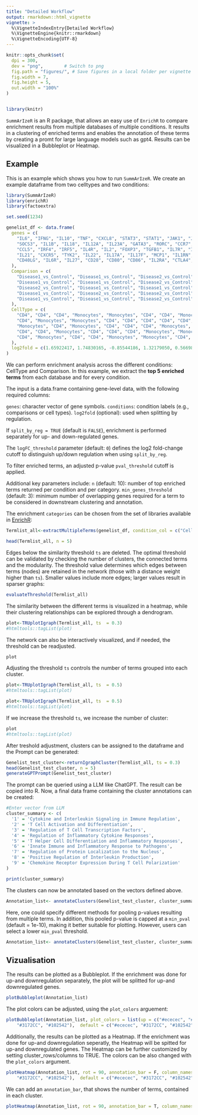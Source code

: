 ```yaml
---
title: "Detailed Workflow"
output: rmarkdown::html_vignette
vignette: >
  %\VignetteIndexEntry{Detailed Workflow}
  %\VignetteEngine{knitr::rmarkdown}
  %\VignetteEncoding{UTF-8}
---
```


<!-- README.md is generated from README.Rmd. Please edit that file -->

```r
knitr::opts_chunk$set(
  dpi = 300,
  dev = "png",        # Switch to png
  fig.path = "figures/", # Save figures in a local folder per vignette
  fig.width = 7,
  fig.height = 5,
  out.width = "100%"
)


library(knitr)
```


<!-- badges: start -->

<!-- badges: end -->

`SummArIzeR` is an R
package, that allows an
easy use of `EnrichR` to
compare enrichment
results from multiple
databases of multiple
conditions. It results in
a clustering of enriched
terms and enables the
annotation of these
terms by creating a
promt for large language
models such as gpt4.
Results can be
visualized in a Bubbleplot or Heatmap.



## Example

This is an example which shows you how to run `SummArIzeR`. We
create an example dataframe from two celltypes and two conditions:

```r
library(SummArIzeR)
library(enrichR)
library(factoextra)

set.seed(1234)

genelist_df <- data.frame(
  genes = c(
    "IL6", "IFNG", "IL10", "TNF", "CXCL8", "STAT3", "STAT1", "JAK1", "JAK2", "SOCS1", 
    "SOCS3", "IL1B", "IL18", "IL12A", "IL23A", "GATA3", "RORC", "CCR7", "CXCR3", "CCL2",
    "CCL5", "IRF4", "IRF5", "IL4R", "IL2", "FOXP3", "TGFB1", "IL7R", "IL15", "NFKB1", 
    "IL21", "CXCR5", "TYK2", "IL22", "IL17A", "IL17F", "MCP1", "IL1RN", "CXCL10", "CXCL11", 
    "CD40LG", "IL6R", "IL27", "CD28", "CD80", "CD86", "IL2RA", "CTLA4", "PDCD1"
  ),
  Comparison = c(
    "Disease1_vs_Control", "Disease1_vs_Control", "Disease2_vs_Control", "Disease1_vs_Control", "Disease1_vs_Control", "Disease1_vs_Control", "Disease2_vs_Control", "Disease2_vs_Control", "Disease1_vs_Control", "Disease2_vs_Control", 
    "Disease1_vs_Control", "Disease1_vs_Control", "Disease2_vs_Control", "Disease1_vs_Control", "Disease1_vs_Control", "Disease2_vs_Control", "Disease1_vs_Control", "Disease2_vs_Control", "Disease1_vs_Control", "Disease1_vs_Control", 
    "Disease2_vs_Control", "Disease1_vs_Control", "Disease1_vs_Control", "Disease2_vs_Control", "Disease1_vs_Control", "Disease2_vs_Control", "Disease2_vs_Control", "Disease2_vs_Control", "Disease1_vs_Control", "Disease1_vs_Control", 
    "Disease1_vs_Control", "Disease2_vs_Control", "Disease2_vs_Control", "Disease1_vs_Control", "Disease1_vs_Control", "Disease1_vs_Control", "Disease1_vs_Control", "Disease2_vs_Control", "Disease1_vs_Control", "Disease1_vs_Control", 
    "Disease1_vs_Control", "Disease1_vs_Control", "Disease2_vs_Control", "Disease2_vs_Control", "Disease2_vs_Control", "Disease1_vs_Control", "Disease2_vs_Control", "Disease2_vs_Control", "Disease2_vs_Control"
  ),
  CellType = c(
    "CD4", "CD4", "CD4", "Monocytes", "Monocytes", "CD4", "CD4", "Monocytes", "CD4", "Monocytes", 
    "CD4", "Monocytes", "Monocytes", "CD4", "CD4", "CD4", "CD4", "CD4", "CD4", "Monocytes", 
    "Monocytes", "CD4", "Monocytes", "CD4", "CD4", "CD4", "Monocytes", "CD4", "Monocytes", "Monocytes", 
    "CD4", "CD4", "Monocytes", "CD4", "CD4", "CD4", "Monocytes", "Monocytes", "CD4", "CD4", 
    "CD4", "Monocytes", "CD4", "CD4", "Monocytes", "Monocytes", "CD4", "CD4", "CD4"
  ),
  log2fold = c(1.65922417, 1.74830165, -0.85544186, 1.32179050, 0.56698208, 0.07638380, 0.94635326, -1.46133361, 0.62796916, 0.82025914, -0.16903290, 0.87644901, 1.73868899, -0.97828470, -0.15082871, 1.76005809, 1.91290571, -1.53005055, -0.10001167, 0.24133098, 1.61612555, -1.44515933, 1.95556692, 1.78667293, -1.67024977, 0.05684714, -0.43918613, 1.62295252, -0.21212149, 1.34401704, 0.95038247, 1.24422057, -0.44756687, 0.74067892, -1.98420664, 1.33166432, -1.97066341, -1.16936411, 1.62640563, 0.44711457, -0.48176304, -0.25691366, -1.85027587, 1.89415966, -0.27299500, 1.83030639, 1.55101962, 0.55991508, 1.88386644)
)
```

We can perform enrichment analysis across the different conditions: CellType and Comparison.
In this example, we extract the **top 5 enriched terms** from each database and for every condition.

The input is a data.frame containing gene-level data, with the following required columns:

`genes`: character vector of gene symbols.
`conditions`: condition labels (e.g., comparisons or cell types).
`log2fold` (optional): used when splitting by regulation. 

If `split_by_reg = TRUE` (default is `FALSE`), enrichment is performed separately for up- and down-regulated genes.

The `logFC_threshold` parameter (default: `0`) defines the log2 fold-change cutoff to distinguish up/down regulation when using `split_by_reg`.

To filter enriched terms, an adjusted p-value `pval_threshold` cutoff is applied.  

Additional key parameters include:
`n` (default: 10): number of top enriched terms returned per condition and per category.
`min_genes_threshold` (default: 3): minimum number of overlapping genes required for a term to be considered in downstream clustering and annotation.


The enrichment `categories` can be chosen from the set of libraries available in
[EnrichR](https://maayanlab.cloud/Enrichr/#libraries):

```r
Termlist_all<-extractMultipleTerms(genelist_df, condition_col = c("CellType", "Comparison"), categories = c("GO_Biological_Process_2023","Reactome_2022", "BioPlanet_2019"), pval_threshold = 0.05, n = 5, split_by_reg = T)

```

```r
head(Termlist_all, n = 5)

```

Edges below the
similarity threshold `ts`
are deleted. The optimal
threshold can be
validated by checking
the number of clusters,
the connected terms and
the modularity. The
threshold value
determines which edges
between terms (nodes)
are retained in the
network (those with a
distance weight higher
than `ts`). Smaller values
include more edges;
larger values result in
sparser graphs:

```r
evaluateThreshold(Termlist_all)
```
The similarity between the different terms is visualized in a heatmap, while their clustering relationships can be explored through a dendrogram.



```r
plot<-TRUplotIgraph(Termlist_all, ts  = 0.3)
#htmltools::tagList(plot)
```
The network can also be
interactively
visualized, and if
needed, the threshold
can be readjusted.

```r
plot
```
Adjusting the threshold `ts`  controls the number of terms grouped into each cluster.

```r
plot<-TRUplotIgraph(Termlist_all, ts  = 0.5)
#htmltools::tagList(plot)
```
```r
plot<-TRUplotIgraph(Termlist_all, ts  = 0.5)
#htmltools::tagList(plot)
```

If we increase the threshold `ts`, we increase the number of cluster:
```r
plot
#htmltools::tagList(plot)
```
After treshold
adjustment, clusters can
be assigned to the
dataframe and the Prompt
can be generated:

```r
Genelist_test_cluster<-returnIgraphCluster(Termlist_all, ts = 0.3)
head(Genelist_test_cluster, n = 5)
generateGPTPrompt(Genelist_test_cluster)
```

The prompt can be
queried using a LLM like
ChatGPT. The result can
be copied into R. Now, a
final data frame
containing the cluster
annotations can be
created:

```r
#Enter vector from LLM 
cluster_summary <- c(
  '1' = 'Cytokine and Interleukin Signaling in Immune Regulation',
  '2' = 'T Cell Activation and Differentiation',
  '3' = 'Regulation of T Cell Transcription Factors',
  '4' = 'Regulation of Inflammatory Cytokine Responses',
  '5' = 'T Helper Cell Differentiation and Inflammatory Responses',
  '6' = 'Innate Immune and Inflammatory Response to Pathogens',
  '7' = 'Regulation of Protein Localization to the Nucleus',
  '8' = 'Positive Regulation of Interleukin Production',
  '9' = 'Chemokine Receptor Expression During T Cell Polarization'
)

print(cluster_summary)

```

The clusters can now be
annotated based on the
vectors defined above.


```r
Annotation_list<- annotateClusters(Genelist_test_cluster, cluster_summary)
```
Here, one could specify
different methods for
pooling p-values
resulting from multiple
terms. In addition, this
pooled p-value is capped
at a `min_pval` (default =
1e-10), making it better
suitable for plotting.
However, users can
select a lower `min_pval`
threshold.
```r
Annotation_list<- annotateClusters(Genelist_test_cluster, cluster_summary, method = "stouffer", min_pval = 1e-50)
```

## Vizualisation 
The results can be
plotted as a Bubbleplot.
If the enrichment was
done for up-and
downregulation
separately, the plot will
be splitted for up-and
downregulated genes.

```r
plotBubbleplot(Annotation_list)
```
The plot colors can be adjusted, using the `plot_colors` arguement: 

```r
plotBubbleplot(Annotation_list, plot_colors = list(up = c("#ececec", "#ffb9b1", "#F87060"), down = c("#ececec",
    "#3172CC", "#102542"),  default = c("#ececec", "#3172CC", "#102542")))

```

Additionally, the
results can be plotted
as a Heatmap. If the
enrichment was done for
up-and downregulation
seperatly, the Heatmap
will be spitted for up-and
downregulated genes. The
Heatmap can be further
customized by setting
cluster_rows/columns to
TRUE. The colors can be also changed with the  `plot_colors` argument. 

```r

plotHeatmap(Annotation_list, rot = 90, annotation_bar = F, column_names_centered = F, plot_colors = list(up = c("#ececec", "#ffb9b1", "#F87060"), down = c("#ececec",
    "#3172CC", "#102542"),  default = c("#ececec", "#3172CC", "#102542")))

```

We can add an `annotation_bar`, that shows the number of terms, contained in each cluster. 


```r

plotHeatmap(Annotation_list, rot = 90, annotation_bar = T, column_names_centered = F)

```
